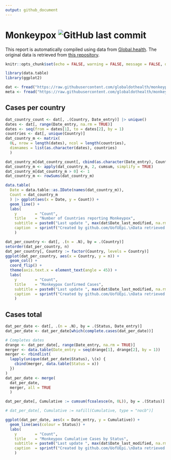 ```yaml
---
output: github_document
---
```


# Monkeypox ![GitHub last commit](https://img.shields.io/github/last-commit/dslabscl/covid-data)

This report is automatically compiled using data from [Global.health](https://global.health).
The original data is retrieved from [this repository](https://github.com/globaldothealth/monkeypox).

```r
knitr::opts_chunk$set(echo = FALSE, warning = FALSE, message = FALSE, dev = "svg")
```

```r
library(data.table)
library(ggplot2)

dat <- fread("https://raw.githubusercontent.com/globaldothealth/monkeypox/main/latest.csv")
meta <- fread("https://raw.githubusercontent.com/globaldothealth/monkeypox/main/latest.csv")
```

## Cases per country

```r
dat_country_count <- dat[, .(Country, Date_entry)] |> unique()
dates <- dat[, range(Date_entry, na.rm = TRUE)]
dates <- seq(from = dates[1], to = dates[2], by = 1)
countries <- dat[, unique(Country)]
dat_country_m <- matrix(
  0L, nrow = length(dates), ncol = length(countries),
  dimnames = list(as.character(dates), countries)
  )

dat_country_m[dat_country_count[, cbind(as.character(Date_entry), Country)]] <- 1L
dat_country_m <- apply(dat_country_m, 2, cumsum, simplify = TRUE)
dat_country_m[dat_country_m > 0] <- 1
dat_country_m <- rowSums(dat_country_m)

data.table(
  Date = data.table::as.IDate(names(dat_country_m)),
  Count = dat_country_m
  ) |> ggplot(aes(x = Date, y = Count)) +
  geom_line() +
  labs(
    y        = "Count",
    title    = "Number of Countries reporting Monkeypox",
    subtitle = paste0("Last update ", max(dat$Date_last_modified, na.rm = TRUE)),
    caption  = sprintf("Created by github.com/UofUEpi.\nData retrieved from github.com/globaldothealth/monkeypox.")
    )

```


```r
dat_per_country <- dat[, .(n = .N), by = .(Country)]
setorder(dat_per_country, n)
dat_per_country[, Country := factor(Country, levels = Country)]
ggplot(dat_per_country, aes(x = Country, y = n)) +
  geom_col() +
  coord_flip() +
  theme(axis.text.x = element_text(angle = 45)) +
  labs(
    y        = "Count",
    title    = "Monkeypox Confirmed Cases",
    subtitle = paste0("Last update ", max(dat$Date_last_modified, na.rm = TRUE)),
    caption  = sprintf("Created by github.com/UofUEpi.\nData retrieved from github.com/globaldothealth/monkeypox.")
    )
```


## Cases total

```r
dat_per_date <- dat[, .(n = .N), by = .(Status, Date_entry)]
dat_per_date <- dat_per_date[which(complete.cases(dat_per_date))]

# Completes dates
drange <- dat_per_date[, range(Date_entry, na.rm = TRUE)]
merger <- data.table(Date_entry = seq(drange[1], drange[2], by = 1))
merger <- rbindlist(
  lapply(unique(dat_per_date$Status), \(x) {
    cbind(merger, data.table(Status = x))
  })
)
dat_per_date <- merge(
  dat_per_date,
  merger, all = TRUE
  )

dat_per_date[, Cumulative := cumsum(fcoalesce(n, 0L)), by = .(Status)]

# dat_per_date[, Cumulative := nafill(Cumulative, type = "nocb")]

ggplot(dat_per_date, aes(x = Date_entry, y = Cumulative)) +
  geom_line(aes(colour = Status)) +
  labs(
    y        = "Count",
    title    = "Monkeypox Cumulative Cases by Status",
    subtitle = paste0("Last update ", max(dat$Date_last_modified, na.rm = TRUE)),
    caption  = sprintf("Created by github.com/UofUEpi.\nData retrieved from github.com/globaldothealth/monkeypox.")
    )
```
